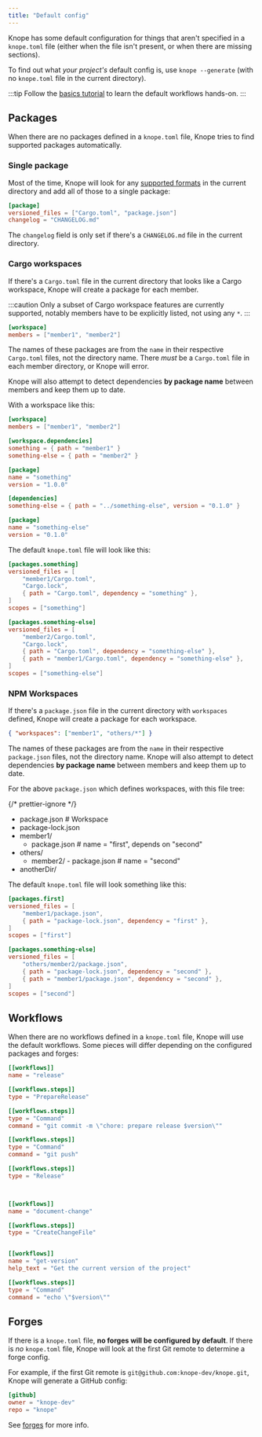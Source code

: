 ```yaml
---
title: "Default config"
---
```



Knope has some default configuration for things that aren't specified in a `knope.toml` file
(either when the file isn't present, or when there are missing sections).

To find out what _your project's_ default config is, use
`knope --generate` (with no `knope.toml` file in the current directory).

:::tip
Follow the [basics tutorial](/tutorials/releasing-basic-projects) to learn the default workflows hands-on.
:::

## Packages

When there are no packages defined in a `knope.toml` file, Knope tries to find supported packages automatically.

### Single package

Most of the time,
Knope will look for any [supported formats](/reference/config-file/packages#versioned_files) in the current directory
and add all of those to a single package:

```toml title="knope.toml"
[package]
versioned_files = ["Cargo.toml", "package.json"]
changelog = "CHANGELOG.md"
```

The `changelog` field is only set if there's a `CHANGELOG.md` file in the current directory.

### Cargo workspaces

If there's a `Cargo.toml` file in the current directory that looks like a Cargo workspace,
Knope will create a package for each member.

:::caution
Only a subset of Cargo workspace features are currently supported, notably members have to be explicitly listed, not using any `*`.
:::

```toml title="Cargo.toml"
[workspace]
members = ["member1", "member2"]
```

The names of these packages are from the `name` in their respective `Cargo.toml` files, not the directory name.
There _must_ be a `Cargo.toml` file in each member directory, or Knope will error.

Knope will also attempt to detect dependencies **by package name** between members and keep them up to date.

With a workspace like this:

```toml title="Cargo.toml"
[workspace]
members = ["member1", "member2"]

[workspace.dependencies]
something = { path = "member1" }
something-else = { path = "member2" }
```

```toml title="member1/Cargo.toml"
[package]
name = "something"
version = "1.0.0"

[dependencies]
something-else = { path = "../something-else", version = "0.1.0" }
```

```toml title="member2/Cargo.toml"
[package]
name = "something-else"
version = "0.1.0"
```

The default `knope.toml` file will look like this:

```toml title="Default knope.toml"
[packages.something]
versioned_files = [
    "member1/Cargo.toml",
    "Cargo.lock",
    { path = "Cargo.toml", dependency = "something" },
]
scopes = ["something"]

[packages.something-else]
versioned_files = [
    "member2/Cargo.toml",
    "Cargo.lock",
    { path = "Cargo.toml", dependency = "something-else" },
    { path = "member1/Cargo.toml", dependency = "something-else" },
]
scopes = ["something-else"]
```

### NPM Workspaces <Badge text="Knope 0.21.0+" variant="tip" />

If there's a `package.json` file in the current directory with `workspaces` defined, Knope will create a package for each
workspace.

```json title="package.json"
{ "workspaces": ["member1", "others/*"] }
```

The names of these packages are from the `name` in their respective `package.json` files, not the directory name.
Knope will also attempt to detect dependencies **by package name** between members and keep them up to date.

For the above `package.json` which defines workspaces, with this file tree:

{/* prettier-ignore */}
<FileTree>
  - package.json # Workspace
  - package-lock.json
  - member1/
    - package.json # name = "first", depends on "second"
  - others/
    - member2/ - package.json # name = "second"
  - anotherDir/
</FileTree>

The default `knope.toml` file will look something like this:

```toml title="Default knope.toml"
[packages.first]
versioned_files = [
    "member1/package.json",
    { path = "package-lock.json", dependency = "first" },
]
scopes = ["first"]

[packages.something-else]
versioned_files = [
    "others/member2/package.json",
    { path = "package-lock.json", dependency = "second" },
    { path = "member1/package.json", dependency = "second" },
]
scopes = ["second"]
```

## Workflows

When there are no workflows defined in a `knope.toml` file, Knope will use the default workflows.
Some pieces will differ depending on the configured packages and forges:

```toml title="knope.toml" {"Does not use a $version variable when there are multiple packages": 11-13} {"Moves git push down here and pushes tags if no forges are configured": 22} {"Omits "get-version" when there are multiple packages": 30-40}
[[workflows]]
name = "release"

[[workflows.steps]]
type = "PrepareRelease"

[[workflows.steps]]
type = "Command"
command = "git commit -m \"chore: prepare release $version\""

[[workflows.steps]]
type = "Command"
command = "git push"

[[workflows.steps]]
type = "Release"



[[workflows]]
name = "document-change"

[[workflows.steps]]
type = "CreateChangeFile"


[[workflows]]
name = "get-version"
help_text = "Get the current version of the project"

[[workflows.steps]]
type = "Command"
command = "echo \"$version\""
```

## Forges

If there is a `knope.toml` file, **no forges will be configured by default**.
If there is _no_ `knope.toml` file, Knope will look at the first Git remote to determine a forge config.

For example, if the first Git remote is `git@github.com:knope-dev/knope.git`, Knope will generate a GitHub config:

```toml title="knope.toml"
[github]
owner = "knope-dev"
repo = "knope"
```

See [forges](/reference/concepts/forge) for more info.
